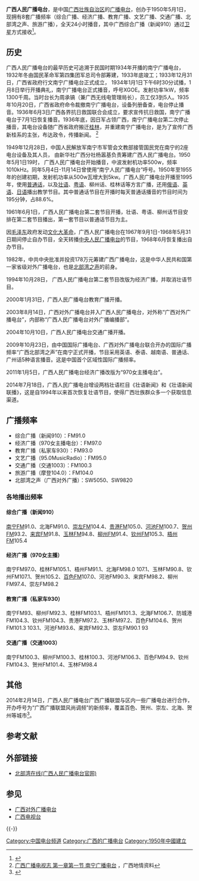 {{广播电台
|電臺名稱 = 广西人民广播电台
|所屬國家 = {{PRC}}
|總部所在 = {{CHN}}[[广西壮族自治区|广西壮族自治区]][[南宁市|南宁市]]
|播放地區 = [[广西壮族自治区|广西壮族自治区]]
|開播日期 = 1950年5月
|停播日期 = 
|電臺呼號 = 
|类型 = 
|宗教 = 
|主要语言 = [[普通话|普通话]]
|使用频段 = [[调频广播|调频]](FM)、[[中波|中波]](MW)、[[短波|短波]](SW)
|電臺口號 = 
|隶属 = 
|擁有者 = 
|持股者 =
|董事长 =  
|前電臺名稱 = 
|被取代名稱 = 
|前頻道呼號 = 
|被取代呼號 =
|集團同類頻道 = 新闻910<br />970女主播电台<br />95.0MusicRadio<br />私家车930<br />交通1003<br />北部湾之声<br />风尚调频<br />104.0T-Radio旅游广播
|重播服務頻道 = 
|電臺官方網站 = http://www.bbrtv.com 
}}

'''广西人民广播电台'''，是中国[[广西壮族自治区|广西壮族自治区]]的[[广播电台|广播电台]]，创办于1950年5月1日，现拥有8套广播频率（综合广播、经济广播、教育广播、文艺广播、交通广播、北部湾之声、旅游广播），全天24小时播音，其中广西综合广播（新闻910）通过[[卫星|卫星]]方式接收<ref>{{cite web |url=http://www.cnr.cn/gblm/online/guangxi/gxt/jj/201008/t20100803_506832852.html |title=广西人民广播电台 |publisher=中国广播网 |accessdate=2014-11-22 |archive-date=2015-09-23 |archive-url=https://web.archive.org/web/20150923205241/http://www.cnr.cn/gblm/online/guangxi/gxt/jj/201008/t20100803_506832852.html |dead-url=no }}</ref>。

== 历史 ==
广西人民广播电台的最早历史可追溯于民国时期1934年开播的南宁广播电台，1932年冬由国民革命军第四集团军总司令部筹建，1933年底竣工；1933年12月31日，广西省政府行文南宁广播电台正式成立， 1934年1月1日下午6时30分试播，1月8日举行开播典礼，南宁广播电台正式播音，呼号XGOE。发射功率1kW，频率1300千周。当时台长为周承镐（兼广西无线电管理局长），员工仅3到5人。1935年10月20日，广西省政府命令裁撤南宁广播电台，设备列册备查，电台停止播音。1936年6月3日广西各界抗日救国联合会成立，要求宣传抗日救国，南宁广播电台于7月1日恢复播音。1936年底，因日军占领广西，南宁广播电台第二次停止播音，其电台设备随广西省政府搬迁[[桂林|桂林]]，并重建南宁广播电台，是为了宣传广西新桂系的主张，布达政令，传播新闻。 <ref>[http://lib.gxdqw.com/view-a35-4.html 广西广播电视志 第一章第一节 南宁广播电台] {{Wayback|url=http://lib.gxdqw.com/view-a35-4.html |date=20180915113106 }}，广西地情资料</ref>

1949年12月28日，中国人民解放军南宁市军管会文教部接管国民党在南宁的2座电台设备及其人员， 由新华社广西分社杨嚣基负责筹建广西人民广播电台。1950年5月1日19时， 广西人民广播电台开始播音，中波发射机功率500w，频率1010kHz。同年5月4日-11月14日曾使用“南宁人民广播电台”呼号。1950年至1955年的创建初期，发射机功率从500w瓦增大到5kw。广西人民广播电台开播至1995年，使用[[普通话|普通话]]，以及[[壮语|壮语]]、[[粤语|粤语]]、柳州话、桂林话等方言广播，还用[[俄语|俄语]]、[[英语|英语]]、[[日语|日语]]播出教学节目。其中普通话节目在开播时每天普通话播音的节目时间为195分钟，占88.6%。

1961年6月1日，广西人民广播电台第二套节目开播，壮语、粤语、柳州话节目安排在第二套节目播出，第一套节目以普通话节目为主。

因[[毛泽东|毛泽东]]政府发动[[文化大革命|文化大革命]]，广西人民广播电台在1967年9月1日-1968年5月31日期间停止自办节目，全天转播[[中央人民广播电台|中央人民广播电台]]的节目，1968年6月恢复播出自办节目。

1982年，中共中央批准并投资178万元筹建广西广播电台，这是中华人民共和国第一家省级对外广播电台，也是[[北部湾之声|北部湾之声]]的前身。

1994年10月28日， 广西人民广播电台第二套节目改版为经济广播，并取消壮语节目。

2000年1月31日，广西人民广播电台教育广播开播。

2003年8月14日，广西对外广播电台并入广西人民广播电台，对外称“广西对外广播电台”，内部称“广西人民广播电台对外广播编播部”。

2004年10月10日，广西人民广播电台交通广播开播。

2009年10月23日，由中国国际广播电台、广西对外广播电台联合开办的国际广播频率“广西北部湾之声”在南宁正式开播，节目采用英语、泰语、越南语、普通话、广州话5种语言播音。这是中国首个区域性国际广播频率。

2011年1月5日，广西人民广播电台经济广播改版为“970女主播电台”。

2014年7月18日，广西人民广播电台增设两档壮语栏目《壮语新闻》和《壮语新闻联播》，这是自1994年以来首次恢复壮语节目，使得广西壮族群众多一个获取信息渠道。

== 广播频率 ==
* 综合广播（新闻910）：FM91.0
* 经济广播（970女主播电台）：FM97.0
* 教育广播（私家车930）：FM93.0
* 文艺广播（95.0MusicRadio）：FM95.0
* 交通广播（交通1003）：FM100.3
* 旅游广播（摩登104.0）：FM104.0
* 北部湾之声（广西对外广播）：SW5050、SW9820

=== 各地播出频率 ===
==== 综合广播（新闻910） ====
[[南宁|南宁]]FM91.0、北海FM91.0、[[崇左|崇左]]FM104.4、[[贵港|贵港]]FM105.0、[[河池|河池]]FM100.7、[[贺州|贺州]]FM93.2、[[来宾市|来宾]]FM91.8、[[玉林市|玉林]]FM94.8、[[柳州|柳州]]FM91.4、[[钦州|钦州]]FM105.3、[[梧州|梧州]]FM105.4

==== 经济广播（970女主播） ====
南宁FM97.0、桂林FM105.1、梧州FM91.1、北海FM98.0 107.1、玉林FM90.8、钦州FM107.1、贺州105.2、[[百色市|百色]]FM107.0、河池FM90.3、来宾FM98.2、柳州FM97.4、崇左FM98.2

==== 教育广播（私家车930） ====
南宁FM93、柳州FM92.3、桂林FM103.1、梧州FM101.3、北海FM106.7、防城港FM104.3、钦州FM104.3、贵港FM97.2、玉林FM97.2、百色FM104.6、贺州FM101.3 103.1、河池FM93.6、来宾FM92.3、崇左FM90.1 93

==== 交通广播（交通1003） ====
南宁FM100.3、柳州FM100.3、桂林100.3、河池FM106.3、百色FM94.9、钦州FM104.3、贺州FM101.4、玉林FM98.4

== 其他 ==
2014年2月14日，广西人民广播电台广西广播联盟与区内一些广播电台进行合作，开办呼号为“广西广播联盟风尚调频”的新频率，覆盖百色、贺州、崇左、北海、贺州等城市<ref>{{cite web |url=http://blog.sina.com.cn/s/blog_7ae04bef0101hvom.html |title=“广西广播联盟•风尚调频”于2013年12月28日试开播 |publisher=新浪博客 |date=2014-01-01 |accessdate=2014-11-22 |archive-date=2014-11-29 |archive-url=https://web.archive.org/web/20141129033424/http://blog.sina.com.cn/s/blog_7ae04bef0101hvom.html |dead-url=no }}</ref>。

== 参考文献 ==
{{Reflist|2}}

== 外部链接 ==
* [http://www.bbrtv.com 北部湾在线(广西人民广播电台官网)]{{Wayback|url=http://www.bbrtv.com/ |date=20200808150059 }}

== 参见 ==
* [[广西对外广播电台|广西对外广播电台]]
* [[广西电视台|广西电视台]]

{{-}}
{{中华人民共和国广播电视网络}}

[[Category:中国电台频道|Category:中国电台频道]]
[[Category:广西的广播电台|Category:广西的广播电台]]
[[Category:1950年中國建立|Category:1950年中國建立]]